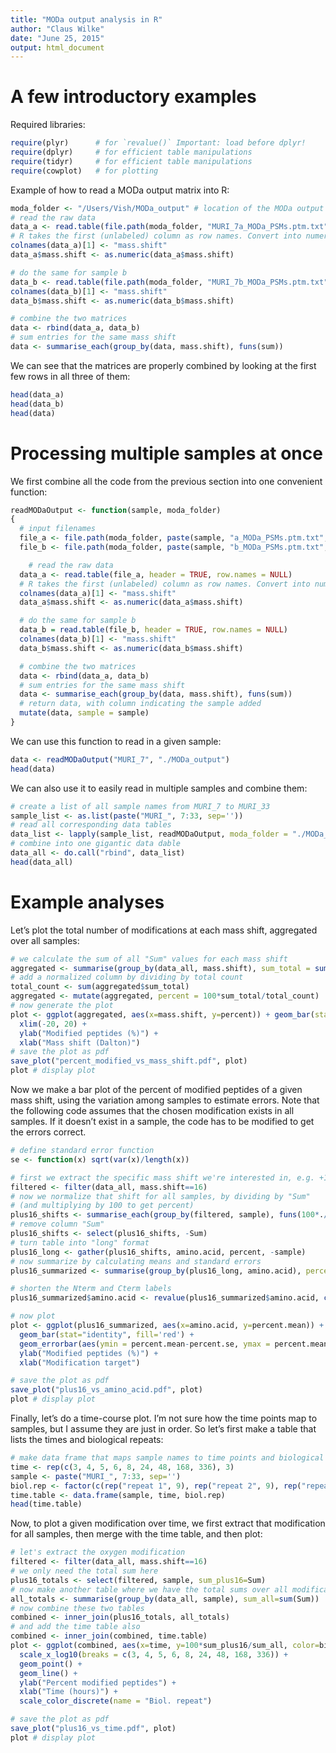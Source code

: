 ```yaml
---
title: "MODa output analysis in R"
author: "Claus Wilke"
date: "June 25, 2015"
output: html_document
---
```


# A few introductory examples

Required libraries:
```r
require(plyr)      # for `revalue()` Important: load before dplyr!
require(dplyr)     # for efficient table manipulations
require(tidyr)     # for efficient table manipulations
require(cowplot)   # for plotting
```

Example of how to read a MODa output matrix into R:
```r
moda_folder <- "/Users/Vish/MODa_output" # location of the MODa output data
# read the raw data
data_a <- read.table(file.path(moda_folder, "MURI_7a_MODa_PSMs.ptm.txt"), header = TRUE, row.names = NULL)
# R takes the first (unlabeled) column as row names. Convert into numeric column of mass shifts
colnames(data_a)[1] <- "mass.shift"
data_a$mass.shift <- as.numeric(data_a$mass.shift)

# do the same for sample b
data_b <- read.table(file.path(moda_folder, "MURI_7b_MODa_PSMs.ptm.txt"), header = TRUE, row.names = NULL)
colnames(data_b)[1] <- "mass.shift"
data_b$mass.shift <- as.numeric(data_b$mass.shift)

# combine the two matrices
data <- rbind(data_a, data_b)
# sum entries for the same mass shift
data <- summarise_each(group_by(data, mass.shift), funs(sum))
```

We can see that the matrices are properly combined by looking at the first few rows in all three of them:
```r
head(data_a)
head(data_b)
head(data)
```

# Processing multiple samples at once

We first combine all the code from the previous section into one convenient function:
```r
readMODaOutput <- function(sample, moda_folder)
{
  # input filenames
  file_a <- file.path(moda_folder, paste(sample, "a_MODa_PSMs.ptm.txt", sep=''))
  file_b <- file.path(moda_folder, paste(sample, "b_MODa_PSMs.ptm.txt", sep=''))

    # read the raw data
  data_a <- read.table(file_a, header = TRUE, row.names = NULL)
  # R takes the first (unlabeled) column as row names. Convert into numeric column of mass shifts
  colnames(data_a)[1] <- "mass.shift"
  data_a$mass.shift <- as.numeric(data_a$mass.shift)

  # do the same for sample b
  data_b = read.table(file_b, header = TRUE, row.names = NULL)
  colnames(data_b)[1] <- "mass.shift"
  data_b$mass.shift <- as.numeric(data_b$mass.shift)

  # combine the two matrices
  data <- rbind(data_a, data_b)
  # sum entries for the same mass shift
  data <- summarise_each(group_by(data, mass.shift), funs(sum))
  # return data, with column indicating the sample added
  mutate(data, sample = sample)
}
```

We can use this function to read in a given sample:
```r
data <- readMODaOutput("MURI_7", "./MODa_output")
head(data)
```

We can also use it to easily read in multiple samples and combine them:
```r
# create a list of all sample names from MURI_7 to MURI_33
sample_list <- as.list(paste("MURI_", 7:33, sep=''))
# read all corresponding data tables
data_list <- lapply(sample_list, readMODaOutput, moda_folder = "./MODa_output")
# combine into one gigantic data dable
data_all <- do.call("rbind", data_list)
head(data_all)
```

# Example analyses

Let's plot the total number of modifications at each mass shift, aggregated over all samples:
```r
# we calculate the sum of all "Sum" values for each mass shift
aggregated <- summarise(group_by(data_all, mass.shift), sum_total = sum(Sum))
# add a normalized column by dividing by total count
total_count <- sum(aggregated$sum_total)
aggregated <- mutate(aggregated, percent = 100*sum_total/total_count)
# now generate the plot
plot <- ggplot(aggregated, aes(x=mass.shift, y=percent)) + geom_bar(stat="identity") +
  xlim(-20, 20) +
  ylab("Modified peptides (%)") +
  xlab("Mass shift (Dalton)")
# save the plot as pdf
save_plot("percent_modified_vs_mass_shift.pdf", plot)
plot # display plot
```

Now we make a bar plot of the percent of modified peptides of a given mass shift, using the variation among samples to estimate errors. Note that the following code assumes that the chosen modification exists in all samples. If it doesn't exist in a sample, the code has to be modified to get the errors correct.
```r
# define standard error function
se <- function(x) sqrt(var(x)/length(x))

# first we extract the specific mass shift we're interested in, e.g. +16
filtered <- filter(data_all, mass.shift==16)
# now we normalize that shift for all samples, by dividing by "Sum"
# (and multiplying by 100 to get percent)
plus16_shifts <- summarise_each(group_by(filtered, sample), funs(100*./Sum), -mass.shift)
# remove column "Sum"
plus16_shifts <- select(plus16_shifts, -Sum)
# turn table into "long" format
plus16_long <- gather(plus16_shifts, amino.acid, percent, -sample)
# now summarize by calculating means and standard errors
plus16_summarized <- summarise(group_by(plus16_long, amino.acid), percent.mean = mean(percent), percent.se = se(percent))

# shorten the Nterm and Cterm labels
plus16_summarized$amino.acid <- revalue(plus16_summarized$amino.acid, c("Nterm"="Nt", "Cterm"="Ct"))

# now plot
plot <- ggplot(plus16_summarized, aes(x=amino.acid, y=percent.mean)) +
  geom_bar(stat="identity", fill='red') +
  geom_errorbar(aes(ymin = percent.mean-percent.se, ymax = percent.mean+percent.se)) + 
  ylab("Modified peptides (%)") +
  xlab("Modification target")

# save the plot as pdf
save_plot("plus16_vs_amino_acid.pdf", plot)
plot # display plot
```


Finally, let's do a time-course plot. I'm not sure how the time points map to samples, but I assume they are just in order. So let's first make a table that lists the times and biological repeats:
```r
# make data frame that maps sample names to time points and biological replicates
time <- rep(c(3, 4, 5, 6, 8, 24, 48, 168, 336), 3)
sample <- paste("MURI_", 7:33, sep='')
biol.rep <- factor(c(rep("repeat 1", 9), rep("repeat 2", 9), rep("repeat 3", 9)))
time.table <- data.frame(sample, time, biol.rep)
head(time.table)
```

Now, to plot a given modification over time, we first extract that modification for all samples, then merge with the time table, and then plot:
```r
# let's extract the oxygen modification
filtered <- filter(data_all, mass.shift==16)
# we only need the total sum here
plus16_totals <- select(filtered, sample, sum_plus16=Sum)
# now make another table where we have the total sums over all modifications
all_totals <- summarise(group_by(data_all, sample), sum_all=sum(Sum))
# now combine these two tables
combined <- inner_join(plus16_totals, all_totals)
# and add the time table also
combined <- inner_join(combined, time.table)
plot <- ggplot(combined, aes(x=time, y=100*sum_plus16/sum_all, color=biol.rep)) +
  scale_x_log10(breaks = c(3, 4, 5, 6, 8, 24, 48, 168, 336)) +
  geom_point() +
  geom_line() +
  ylab("Percent modified peptides") +
  xlab("Time (hours)") +
  scale_color_discrete(name = "Biol. repeat")

# save the plot as pdf
save_plot("plus16_vs_time.pdf", plot)
plot # display plot
```